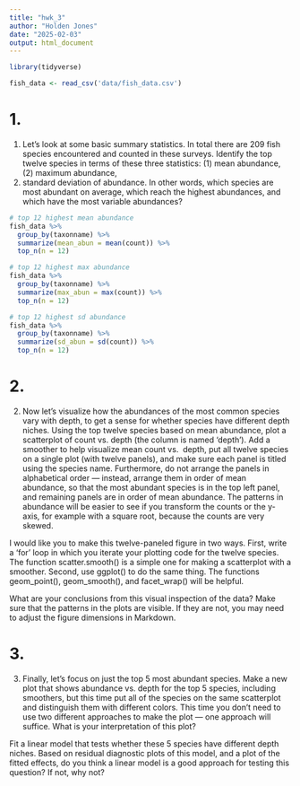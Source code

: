 ```yaml
---
title: "hwk_3"
author: "Holden Jones"
date: "2025-02-03"
output: html_document
---
```


```r
library(tidyverse)

fish_data <- read_csv('data/fish_data.csv')
```

# 1.
(1) Let’s look at some basic summary statistics. In total there are 209 fish 
species encountered and counted in these surveys. Identify the top twelve species 
in terms of these three statistics: (1) mean abundance, (2) maximum abundance, 
(3) standard deviation of abundance. In other words, which species are most 
abundant on average, which reach the highest abundances, and which have the most 
variable abundances?
```r
# top 12 highest mean abundance
fish_data %>%
  group_by(taxonname) %>%
  summarize(mean_abun = mean(count)) %>%
  top_n(n = 12)

# top 12 highest max abundance
fish_data %>%
  group_by(taxonname) %>%
  summarize(max_abun = max(count)) %>%
  top_n(n = 12)

# top 12 highest sd abundance
fish_data %>%
  group_by(taxonname) %>%
  summarize(sd_abun = sd(count)) %>%
  top_n(n = 12)
```

# 2. 
(2) Now let’s visualize how the abundances of the most common species vary with 
depth, to get a sense for whether species have different depth niches. Using the 
top twelve species based on mean abundance, plot a scatterplot of count vs. depth 
(the column is named ‘depth’). Add a smoother to help visualize mean count vs. 
depth, put all twelve species on a single plot (with twelve panels), and make 
sure each panel is titled using the species name. Furthermore, do not arrange the 
panels in alphabetical order — instead, arrange them in order of mean abundance, 
so that the most abundant species is in the top left panel, and remaining panels 
are in order of mean abundance. The patterns in abundance will be easier to see 
if you transform the counts or the y-axis, for example with a square root, 
because the counts are very skewed.

I would like you to make this twelve-paneled figure in two ways. First, write a 
‘for’ loop in which you iterate your plotting code for the twelve species. The 
function scatter.smooth() is a simple one for making a scatterplot with a 
smoother. Second, use ggplot() to do the same thing. The functions geom_point(), 
geom_smooth(), and facet_wrap() will be helpful.

What are your conclusions from this visual inspection of the data? Make sure that 
the patterns in the plots are visible. If they are not, you may need to adjust 
the figure dimensions in Markdown.

# 3.
(3) Finally, let’s focus on just the top 5 most abundant species. Make a new plot 
that shows abundance vs. depth for the top 5 species, including smoothers, but 
this time put all of the species on the same scatterplot and distinguish them 
with different colors. This time you don’t need to use two different approaches 
to make the plot — one approach will suffice. What is your interpretation of this 
plot?

Fit a linear model that tests whether these 5 species have different depth niches. 
Based on residual diagnostic plots of this model, and a plot of the fitted 
effects, do you think a linear model is a good approach for testing this question? 
If not, why not?




